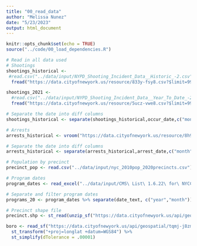```yaml
---
title: "00_read_data"
author: "Melissa Nunez"
date: "5/23/2023"
output: html_document
---
```


```r
knitr::opts_chunk$set(echo = TRUE)
source("../code/00_load_dependencies.R")
```



```r
# Read in all data used
# Shootings
shootings_historical <-
 #read.csv("../data/input/NYPD_Shooting_Incident_Data__Historic_-2.csv")
  fread("https://data.cityofnewyork.us/resource/833y-fsy8.csv?$limit=9999999999999999") %>% clean_names()

shootings_2021 <- 
  #read.csv("../data/input/NYPD_Shooting_Incident_Data__Year_To_Date_-2.csv")
  fread("https://data.cityofnewyork.us/resource/5ucz-vwe8.csv?$limit=9999999999999") %>% clean_names()

# Separate the date into diff columns
shootings_historical <- separate(shootings_historical,occur_date,c("month","day","year"),sep="-", remove=FALSE)

# Arrests
arrests_historical <- vroom("https://data.cityofnewyork.us/resource/8h9b-rp9u.csv?$limit=9999999") %>% clean_names()

# Separate the date into diff columns
arrests_historical <- separate(arrests_historical,arrest_date,c("month","day","year"),sep="-", remove=FALSE)

# Population by precinct
precinct_pop <- read.csv("../data/input/nyc_2010pop_2020precincts.csv") %>% clean_names()

# Program dates
program_dates <- read_excel("../data/input/CMS\ List\ 1.6.22\ for\ NYCC\ .xlsx") %>% clean_names()

# Separate and filter program dates
programs_20 <- program_dates %>% separate(date_text, c("year","month")) %>% filter(year<20) %>% mutate(waves=20-as.numeric(year))

# Precinct shape file
precinct.shp <- st_read(unzip_sf("https://data.cityofnewyork.us/api/geospatial/78dh-3ptz?method=export&format=Shapefile")) %>%  st_transform('+proj=longlat +datum=WGS84')

boro <- read_sf("https://data.cityofnewyork.us/api/geospatial/tqmj-j8zm?method=export&format=GeoJSON") %>% 
  st_transform("+proj=longlat +datum=WGS84") %>% 
  st_simplify(dTolerance = .00001)
```

